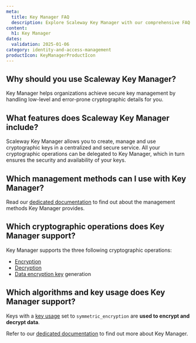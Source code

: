 ```yaml
---
meta:
  title: Key Manager FAQ
  description: Explore Scaleway Key Manager with our comprehensive FAQ covering security, key types, and more.
content:
  h1: Key Manager
dates:
  validation: 2025-01-06
category: identity-and-access-management
productIcon: KeyManagerProductIcon
---
```


## Why should you use Scaleway Key Manager?

Key Manager helps organizations achieve secure key management by handling low-level and error-prone cryptographic details for you.

## What features does Scaleway Key Manager include?

Scaleway Key Manager allows you to create, manage and use cryptographic keys in a centralized and secure service. All your cryptographic operations can be delegated to Key Manager, which in turn ensures the security and availability of your keys.

## Which management methods can I use with Key Manager?

Read our [dedicated documentation](/identity-and-access-management/key-manager/reference-content/understanding-key-manager/#management-methods-you-can-use-with-key-manager) to find out about the management methods Key Manager provides.

## Which cryptographic operations does Key Manager support?

Key Manager supports the three following cryptographic operations:

- [Encryption](/identity-and-access-management/key-manager/concepts/#encryption)
- [Decryption](/identity-and-access-management/key-manager/concepts/#decryption)
- [Data encryption key](/identity-and-access-management/key-manager/concepts/#data-encryption-key-dek) generation

## Which algorithms and key usage does Key Manager support?

<Macro id="encryption" />

Keys with a [key usage](/identity-and-access-management/key-manager/concepts/#key-usage) set to `symmetric_encryption` are **used to encrypt and decrypt data**.

Refer to our [dedicated documentation](/identity-and-access-management/key-manager/reference-content/understanding-key-manager/) to find out more about Key Manager.